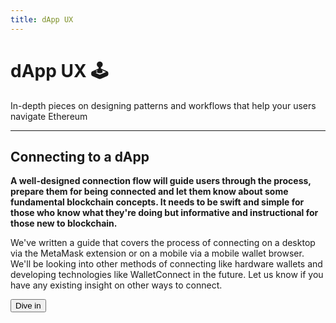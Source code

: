 ```yaml
---
title: dApp UX
---
```



# dApp UX 🕹

In-depth pieces on designing patterns and workflows that help your users navigate Ethereum

---

## Connecting to a dApp

**A well-designed connection flow will guide users through the process, prepare them for being connected and let them know about some fundamental blockchain concepts. It needs to be swift and simple for those who know what they're doing but informative and instructional for those new to blockchain.**

We've written a guide that covers the process of connecting on a desktop via the MetaMask extension or on a mobile via a mobile wallet browser. We'll be looking into other methods of connecting like hardware wallets and developing technologies like WalletConnect in the future. Let us know if you have any existing insight on other ways to connect.

<Button as="a" href="/guides/ux/connect-a-wallet-conditions">
  Dive in
</Button>
